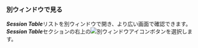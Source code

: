 ### 別ウィンドウで見る

***Session Table***リストを別ウィンドウで開き、より広い画面で確認できます。 ***Session Table***セクションの右上の![別ウィンドウアイコン](/img/ic-popup.svg)ボタンを選択します。

